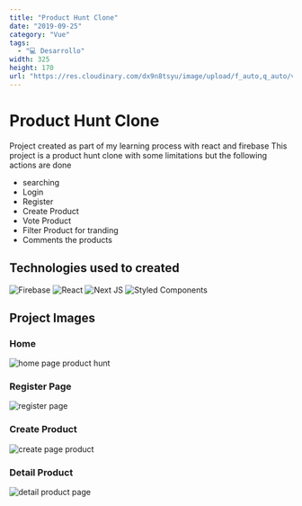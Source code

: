 ```yaml
---
title: "Product Hunt Clone"
date: "2019-09-25"
category: "Vue"
tags:
  - "💻 Desarrollo"
width: 325
height: 170
url: "https://res.cloudinary.com/dx9n8tsyu/image/upload/f_auto,q_auto/v1637807131/react-proyect/screenshot-localhost_3000-2021.11.24-20_23_20_pwnmpo.png"
---
```


# Product Hunt Clone

Project created as part of my learning process with react and firebase This project is a product hunt clone with some limitations but the following actions are done

- searching
- Login
- Register
- Create Product
- Vote Product
- Filter Product for tranding
- Comments the products

## Technologies used to created

![Firebase](https://img.shields.io/badge/firebase-%23039BE5.svg?style=for-the-badge&logo=firebase)
![React](https://img.shields.io/badge/react-%2320232a.svg?style=for-the-badge&logo=react&logoColor=%2361DAFB)
![Next JS](https://img.shields.io/badge/Next-black?style=for-the-badge&logo=next.js&logoColor=white)
![Styled Components](https://img.shields.io/badge/styled--components-DB7093?style=for-the-badge&logo=styled-components&logoColor=white)

## Project Images

### Home

![home page product hunt](https://res.cloudinary.com/dx9n8tsyu/image/upload/f_auto,q_auto/v1637807131/react-proyect/screenshot-localhost_3000-2021.11.24-20_23_20_pwnmpo.png)

### Register Page

![register page](https://res.cloudinary.com/dx9n8tsyu/image/upload/f_auto,q_auto/v1637807132/react-proyect/screenshot-localhost_3000-2021.11.24-20_24_27_rnwdhf.png)

### Create Product

![create page product](https://res.cloudinary.com/dx9n8tsyu/image/upload/f_auto,q_auto/v1637807131/react-proyect/screenshot-localhost_3000-2021.11.24-20_23_41_mzjdxp.png)

### Detail Product

![detail product page](https://res.cloudinary.com/dx9n8tsyu/image/upload/f_auto,q_auto/v1637807189/react-proyect/screenshot-localhost_3000-2021.11.24-20_26_15_ncai5f.png)

